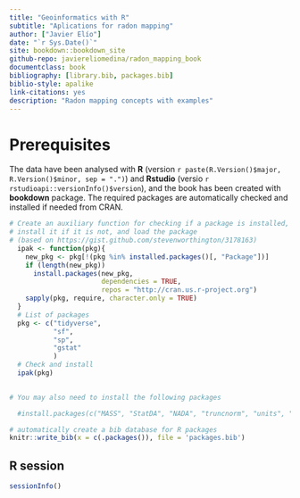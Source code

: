 ```yaml
--- 
title: "Geoinformatics with R"
subtitle: "Aplications for radon mapping"
author: ["Javier Elío"]
date: "`r Sys.Date()`"
site: bookdown::bookdown_site
github-repo: javiereliomedina/radon_mapping_book
documentclass: book
bibliography: [library.bib, packages.bib]
biblio-style: apalike
link-citations: yes
description: "Radon mapping concepts with examples"
---
```


# Prerequisites {-}

The data have been analysed with **R** (version `r paste(R.Version()$major, R.Version()$minor, sep = ".")`) and **Rstudio** (versio `r rstudioapi::versionInfo()$version`), and the book has been created with **bookdown** package. The required packages are automatically checked and installed if needed from CRAN.

```r

# Create an auxiliary function for checking if a package is installed,
# install it if it is not, and load the package
# (based on https://gist.github.com/stevenworthington/3178163) 
  ipak <- function(pkg){
    new_pkg <- pkg[!(pkg %in% installed.packages()[, "Package"])]
    if (length(new_pkg)) 
      install.packages(new_pkg,
                       dependencies = TRUE,
                       repos = "http://cran.us.r-project.org")
    sapply(pkg, require, character.only = TRUE)
  }
  # List of packages 
  pkg <- c("tidyverse",
           "sf", 
           "sp",
           "gstat"
           )
  # Check and install
  ipak(pkg)
  
```

```r

# You may also need to install the following packages

  #install.packages(c("MASS", "StatDA", "NADA", "truncnorm", "units", "leaflet", "ggspatial", "gridExtra", "rgdal"))

```

```r

# automatically create a bib database for R packages
knitr::write_bib(x = c(.packages()), file = 'packages.bib')

```

## R session {-}

```r
sessionInfo()
```
